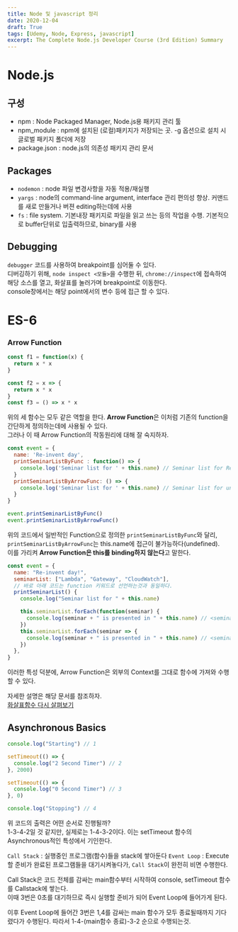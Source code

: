 ```yaml
---
title: Node 및 javascript 정리
date: 2020-12-04
draft: True
tags: [Udemy, Node, Express, javascript]
excerpt: The Complete Node.js Developer Course (3rd Edition) Summary
---
```


# Node.js

## 구성

- npm : Node Packaged Manager, Node.js용 패키지 관리 툴
- npm_module : npm에 설치된 (로컬)패키지가 저장되는 곳. -g 옵션으로 설치 시 글로벌 패키지 폴더에 저장
- package.json : node.js의 의존성 패키지 관리 문서

## Packages

- `nodemon` : node 파일 변경사항을 자동 적용/재실행
- `yargs` : node의 command-line argument, interface 관리 편의성 향상. 커맨드를 새로 만들거나 버젼 editing하는데에 사용
- `fs` : file system. 기본내장 패키지로 파일을 읽고 쓰는 등의 작업을 수행. 기본적으로 buffer단위로 입출력하므로, binary를 사용

## Debugging

`debugger` 코드를 사용하여 breakpoint를 심어둘 수 있다.  
디버깅하기 위해, `node inspect <모듈>`을 수행한 뒤, `chrome://inspect`에 접속하여 해당 소스를 열고, 화살표를 눌러가며 breakpoint로 이동한다.  
console창에서는 해당 point에서의 변수 등에 접근 할 수 있다.

# ES-6

### Arrow Function

```javascript
const f1 = function(x) {
  return x * x
}

const f2 = x => {
  return x * x
}
const f3 = () => x * x
```

위의 세 함수는 모두 같은 역할을 한다. **Arrow Function**은 이처럼 기존의 function을 간단하게 정의하는데에 사용될 수 있다.  
그러나 이 때 Arrow Function의 작동원리에 대해 잘 숙지하자.

```javascript
const event = {
  name: 'Re-invent day',
  printSeminarListByFunc : function() => {
    console.log('Seminar list for ' + this.name) // Seminar list for Re-invent day
  }
  printSeminarListByArrowFunc: () => {
    console.log('Seminar list for ' + this.name) // Seminar list for undefined
  }
}

event.printSeminarListByFunc()
event.printSeminarListByArrowFunc()
```

위의 코드에서 일반적인 Function으로 정의한 `printSeminarListByFunc`와 달리, `printSeminarListByArrowFunc`는 this.name에 접근이 불가능하다(undefined).  
이를 가리켜 **Arrow Function은 this를 binding하지 않는다**고 말한다.

```javascript
const event = {
  name: "Re-invent day!",
  seminarList: ["Lambda", "Gateway", "CloudWatch"],
  // 바로 아래 코드는 function 키워드로 선언하는것과 동일하다.
  printSeminarList() {
    console.log("Seminar list for " + this.name)

    this.seminarList.forEach(function(seminar) {
      console.log(seminar + " is presented in " + this.name) // <seminar name> is presented in undefined
    })
    this.seminarList.forEach(seminar => {
      console.log(seminar + " is presented in " + this.name) // <seminar name> is presented in Re-invent day
    })
  },
}
```

이러한 특성 덕분에, Arrow Function은 외부의 Context를 그대로 함수에 가져와 수행할 수 있다.

자세한 설명은 해당 문서를 참조하자.  
[화살표함수 다시 살펴보기](https://ko.javascript.info/arrow-functions)

## Asynchronous Basics

```javascript
console.log("Starting") // 1

setTimeout(() => {
  console.log("2 Second Timer") // 2
}, 2000)

setTimeout(() => {
  console.log("0 Second Timer") // 3
}, 0)

console.log("Stopping") // 4
```

위 코드의 출력은 어떤 순서로 진행될까?  
1-3-4-2일 것 같지만, 실제로는 1-4-3-2이다. 이는 setTimeout 함수의 Asynchronous적인 특성에서 기인한다.

`Call Stack` : 실행중인 프로그램(함수)들을 stack에 쌓아둔다
`Event Loop` : Execute할 준비가 완료된 프로그램들을 대기시켜놓다가, `Call Stack`이 완전히 비면 수행한다.

Call Stack은 코드 전체를 감싸는 main함수부터 시작하여 console, setTimeout 함수를 Callstack에 쌓는다.  
이때 3번은 0초를 대기하므로 즉시 실행할 준비가 되어 Event Loop에 들어가게 된다.

이후 Event Loop에 들어간 3번은 1,4를 감싸는 main 함수가 모두 종료될때까지 기다렸다가 수행된다. 따라서 1-4-(main함수 종료)-3-2 순으로 수행되는것.
